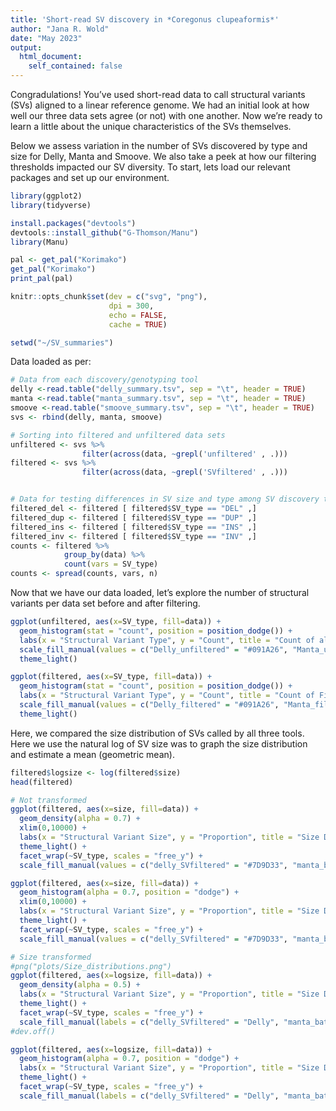 ```yaml
---
title: 'Short-read SV discovery in *Coregonus clupeaformis*'
author: "Jana R. Wold"
date: "May 2023"
output:
  html_document:
    self_contained: false
---
```


Congradulations! You've used short-read data to call structural variants (SVs) aligned to a linear reference genome. We had an initial look at how well our three data sets agree (or not) with one another. Now we're ready to learn a little about the unique characteristics of the SVs themselves.  

Below we assess variation in the number of SVs discovered by type and size for Delly, Manta and Smoove. We also take a peek at how our filtering thresholds impacted our SV diversity. To start, lets load our relevant packages and set up our environment.

```r
library(ggplot2)
library(tidyverse)

install.packages("devtools")
devtools::install_github("G-Thomson/Manu")
library(Manu)

pal <- get_pal("Korimako")
get_pal("Korimako")
print_pal(pal)

knitr::opts_chunk$set(dev = c("svg", "png"),
                      dpi = 300,
                      echo = FALSE,
                      cache = TRUE)

setwd("~/SV_summaries")
```

Data loaded as per:
```r
# Data from each discovery/genotyping tool
delly <-read.table("delly_summary.tsv", sep = "\t", header = TRUE)
manta <-read.table("manta_summary.tsv", sep = "\t", header = TRUE)
smoove <-read.table("smoove_summary.tsv", sep = "\t", header = TRUE)
svs <- rbind(delly, manta, smoove)

# Sorting into filtered and unfiltered data sets
unfiltered <- svs %>%
                filter(across(data, ~grepl('unfiltered' , .)))
filtered <- svs %>%
                filter(across(data, ~grepl('SVfiltered' , .)))


# Data for testing differences in SV size and type among SV discovery tools
filtered_del <- filtered [ filtered$SV_type == "DEL" ,]
filtered_dup <- filtered [ filtered$SV_type == "DUP" ,]
filtered_ins <- filtered [ filtered$SV_type == "INS" ,]
filtered_inv <- filtered [ filtered$SV_type == "INV" ,]
counts <- filtered %>%
            group_by(data) %>%
            count(vars = SV_type)
counts <- spread(counts, vars, n)
```
Now that we have our data loaded, let's explore the number of structural variants per data set before and after filtering. 

```r
ggplot(unfiltered, aes(x=SV_type, fill=data)) +
  geom_histogram(stat = "count", position = position_dodge()) +
  labs(x = "Structural Variant Type", y = "Count", title = "Count of all Structural Variants") +
  scale_fill_manual(values = c("Delly_unfiltered" = "#091A26", "Manta_unfiltered" = "#2F638F", "smoove_unfiltered" = "#798C8B")) +
  theme_light()

ggplot(filtered, aes(x=SV_type, fill=data)) +
  geom_histogram(stat = "count", position = position_dodge()) +
  labs(x = "Structural Variant Type", y = "Count", title = "Count of Filtered Structural Variants") +
  scale_fill_manual(values = c("Delly_filtered" = "#091A26", "Manta_filtered" = "#2F638F", "smoove_SVfiltered" = "#798C8B")) +
  theme_light()
```
Here, we compared the size distribution of SVs called by all three tools. Here we use the natural log of SV size was to graph the size distribution and estimate a mean (geometric mean).

```r
filtered$logsize <- log(filtered$size)
head(filtered)

# Not transformed
ggplot(filtered, aes(x=size, fill=data)) +
  geom_density(alpha = 0.7) +
  xlim(0,10000) +
  labs(x = "Structural Variant Size", y = "Proportion", title = "Size Distribution of Filtered Structural Variants") +
  theme_light() +
  facet_wrap(~SV_type, scales = "free_y") +
  scale_fill_manual(values = c("delly_SVfiltered" = "#7D9D33", "manta_batch_SVfiltered" = "#CD8862", "manta_joint_SVfiltered" = "#BCA888", "smoove_SVfiltered" = "#DCC949"))

ggplot(filtered, aes(x=size, fill=data)) +
  geom_histogram(alpha = 0.7, position = "dodge") +
  xlim(0,10000) +
  labs(x = "Structural Variant Size", y = "Proportion", title = "Size Distribution of Filtered Structural Variants") +
  theme_light() +
  facet_wrap(~SV_type, scales = "free_y") +
  scale_fill_manual(values = c("delly_SVfiltered" = "#7D9D33", "manta_batch_SVfiltered" = "#CD8862", "manta_joint_SVfiltered" = "#BCA888", "smoove_SVfiltered" = "#DCC949"))

# Size transformed
#png("plots/Size_distributions.png")
ggplot(filtered, aes(x=logsize, fill=data)) +
  geom_density(alpha = 0.5) +
  labs(x = "Structural Variant Size", y = "Proportion", title = "Size Distribution of Filtered Structural Variants") +
  theme_light() +
  facet_wrap(~SV_type, scales = "free_y") +
  scale_fill_manual(labels = c("delly_SVfiltered" = "Delly", "manta_batch_SVfiltered" = "Manta - Batch", "manta_joint_SVfiltered" = "Manta - Joint", "smoove_SVfiltered" = "Smoove"), values = c("#7D9D33", "#CD8862", "#BCA888","#DCC949"))
#dev.off()

ggplot(filtered, aes(x=logsize, fill=data)) +
  geom_histogram(alpha = 0.7, position = "dodge") +
  labs(x = "Structural Variant Size", y = "Proportion", title = "Size Distribution of Filtered Structural Variants") +
  theme_light() +
  facet_wrap(~SV_type, scales = "free_y") +
  scale_fill_manual(labels = c("delly_SVfiltered" = "Delly", "manta_batch_SVfiltered" = "Manta - Batch", "manta_joint_SVfiltered" = "Manta - Joint", "smoove_SVfiltered" = "Smoove"), values = c("#7D9D33", "#CD8862", "#BCA888","#DCC949"))

```
